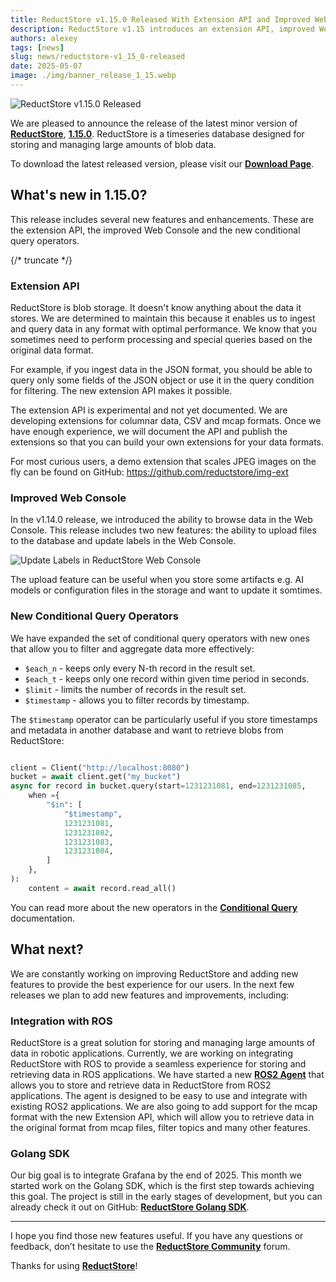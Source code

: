 ```yaml
---
title: ReductStore v1.15.0 Released With Extension API and Improved Web Console
description: ReductStore v1.15 introduces an extension API, improved Web Console, and new conditional query operators.
authors: alexey
tags: [news]
slug: news/reductstore-v1_15_0-released
date: 2025-05-07
image: ./img/banner_release_1_15.webp
---
```


![ReductStore v1.15.0 Released](./img/banner_release_1_15.webp)

We are pleased to announce the release of the latest minor version of [**ReductStore**](/), [**1.15.0**](https://github.com/reductstore/reductstore/releases/tag/v1.15.0). ReductStore is a timeseries database designed for storing and managing large amounts of blob data.

To download the latest released version, please visit our [**Download Page**](/download).

## What's new in 1.15.0?

This release includes several new features and enhancements. These are the extension API, the improved Web Console and the new conditional query operators.

{/* truncate */}

### Extension API

ReductStore is blob storage. It doesn't know anything about the data it stores.
We are determined to maintain this because it enables us to ingest and query data in any format with optimal performance.
We know that you sometimes need to perform processing and special queries based on the original data format.

For example, if you ingest data in the JSON format, you should be able to query only some fields of the JSON object or use it in the query condition for filtering.
The new extension API makes it possible.

The extension API is experimental and not yet documented. We are developing extensions for columnar data, CSV and mcap formats.
Once we have enough experience, we will document the API and publish the extensions so that you can build your own extensions for your data formats.

For most curious users, a demo extension that scales JPEG images on the fly can be found on GitHub: https://github.com/reductstore/img-ext

### Improved Web Console

In the v1.14.0 release, we introduced the ability to browse data in the Web Console.
This release includes two new features: the ability to upload files to the database and update labels in the Web Console.

![Update Labels in ReductStore Web Console](./img/web-console.png)

The upload feature can be useful when you store some artifacts e.g. AI models or configuration files in the storage and want to update it somtimes.

### New Conditional Query Operators

We have expanded the set of conditional query operators with new ones that allow you to filter and aggregate data more effectively:

- `$each_n` - keeps only every N-th record in the result set.
- `$each_t` - keeps only one record within given time period in seconds.
- `$limit` - limits the number of records in the result set.
- `$timestamp` - allows you to filter records by timestamp.

The `$timestamp` operator can be particularly useful if you store timestamps and metadata in another database and want to retrieve blobs from ReductStore:

```python

client = Client("http://localhost:8080")
bucket = await client.get("my_bucket")
async for record in bucket.query(start=1231231081, end=1231231085,
    when ={
        "$in": [
            "$timestamp",
            1231231081,
            1231231082,
            1231231083,
            1231231084,
        ]
    },
):
    content = await record.read_all()

```

You can read more about the new operators in the [**Conditional Query**](/docs/conditional-query) documentation.

## What next?

We are constantly working on improving ReductStore and adding new features to provide the best experience for our users.
In the next few releases we plan to add new features and improvements, including:

### Integration with ROS

ReductStore is a great solution for storing and managing large amounts of data in robotic applications.
Currently, we are working on integrating ReductStore with ROS to provide a seamless experience for storing and retrieving data in ROS applications.
We have started a new [**ROS2 Agent**](https://github.com/reductstore/ros2-reduct-agent) that allows you to store and retrieve data in ReductStore from ROS2 applications. The agent is designed to be easy to use and integrate with existing ROS2 applications.
We are also going to add support for the mcap format with the new Extension API, which will allow you to retrieve data in the original format from mcap files, filter topics and many other features.

### Golang SDK

Our big goal is to integrate Grafana by the end of 2025. This month we started work on the Golang SDK, which is the first step towards achieving this goal.
The project is still in the early stages of development, but you can already check it out on GitHub: [**ReductStore Golang SDK**](https://github.com/reductstore/reduct-go).

---

I hope you find those new features useful. If you have any questions or feedback, don’t hesitate to use the [**ReductStore Community**](https://community.reduct.store/signup) forum.

Thanks for using [**ReductStore**](/)!
